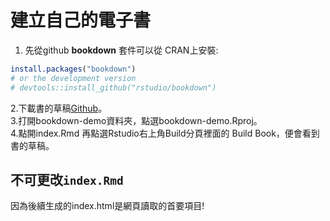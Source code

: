 # 建立自己的電子書

1. 先從github
**bookdown** 套件可以從 CRAN上安裝:

```r
install.packages("bookdown")
# or the development version
# devtools::install_github("rstudio/bookdown")
```

2.下載書的草稿[Github](https://github.com/rstudio/bookdown-demo)。   
3.打開bookdown-demo資料夾，點選bookdown-demo.Rproj。     
4.點開index.Rmd 再點選Rstudio右上角Build分頁裡面的 Build Book，便會看到書的草稿。  

## 不可更改`index.Rmd`{-}
因為後續生成的index.html是網頁讀取的首要項目!
